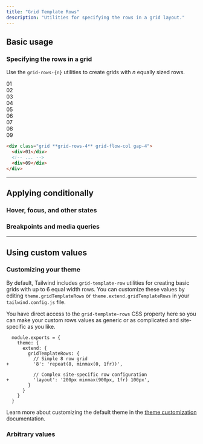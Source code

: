 ```yaml
---
title: "Grid Template Rows"
description: "Utilities for specifying the rows in a grid layout."
---
```




## Basic usage

### Specifying the rows in a grid

Use the `grid-rows-{n}` utilities to create grids with _n_ equally sized rows.

<Example>
  <div class="grid grid-rows-4 grid-flow-col gap-4 font-mono text-white text-sm text-center font-bold leading-6 bg-stripes-pink rounded-lg">
    <div class="p-4 rounded-lg shadow-lg bg-pink-500">01</div>
    <div class="p-4 rounded-lg shadow-lg bg-pink-500">02</div>
    <div class="p-4 rounded-lg shadow-lg bg-pink-500">03</div>
    <div class="p-4 rounded-lg shadow-lg bg-pink-500">04</div>
    <div class="p-4 rounded-lg shadow-lg bg-pink-500">05</div>
    <div class="p-4 rounded-lg shadow-lg bg-pink-500">06</div>
    <div class="p-4 rounded-lg shadow-lg bg-pink-500">07</div>
    <div class="p-4 rounded-lg shadow-lg bg-pink-500">08</div>
    <div class="p-4 rounded-lg shadow-lg bg-pink-500">09</div>
  </div>
</Example>

```html
<div class="grid **grid-rows-4** grid-flow-col gap-4">
  <div>01</div>
  <!-- ... -->
  <div>09</div>
</div>
```

---

## <Heading ignore>Applying conditionally</Heading>

### <Heading ignore>Hover, focus, and other states</Heading>

<HoverFocusAndOtherStates defaultClass="grid grid-rows-2" featuredClass="grid-rows-6" />

### <Heading ignore>Breakpoints and media queries</Heading>

<BreakpointsAndMediaQueries defaultClass="grid grid-rows-2" featuredClass="grid-rows-6" />

---

## Using custom values

### Customizing your theme

By default, Tailwind includes `grid-template-row` utilities for creating basic grids with up to 6 equal width rows. You can customize these values by editing `theme.gridTemplateRows` or `theme.extend.gridTemplateRows` in your `tailwind.config.js` file.

You have direct access to the `grid-template-rows` CSS property here so you can make your custom rows values as generic or as complicated and site-specific as you like.

```diff-js {{ filename: 'tailwind.config.js' }}
  module.exports = {
    theme: {
      extend: {
        gridTemplateRows: {
          // Simple 8 row grid
+         '8': 'repeat(8, minmax(0, 1fr))',

          // Complex site-specific row configuration
+         'layout': '200px minmax(900px, 1fr) 100px',
        }
      }
    }
  }
```

Learn more about customizing the default theme in the [theme customization](/docs/theme#customizing-the-default-theme) documentation.

### Arbitrary values

<ArbitraryValues property="grid-template-rows" defaultClass="grid" featuredClass="grid-rows-[200px_minmax(900px,_1fr)_100px]" />
